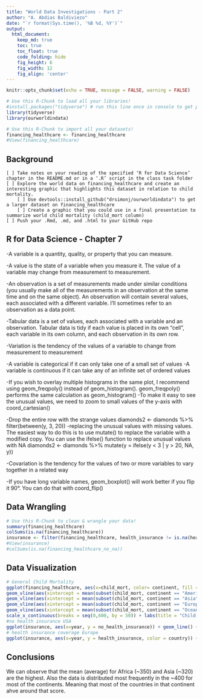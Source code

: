 ```yaml
---
title: "World Data Investigations - Part 2"
author: "A. Abdias Baldiviezo"
date: "`r format(Sys.time(), '%B %d, %Y')`"
output:
  html_document:  
    keep_md: true
    toc: true
    toc_float: true
    code_folding: hide
    fig_height: 6
    fig_width: 12
    fig_align: 'center'
---
```


```r
knitr::opts_chunk$set(echo = TRUE, message = FALSE, warning = FALSE)
```

```r
# Use this R-Chunk to load all your libraries!
#install.packages("tidyverse") # run this line once in console to get package
library(tidyverse)
library(ourworldindata)
```

```r
# Use this R-Chunk to import all your datasets!
financing_healthcare <- financing_healthcare
#View(financing_healthcare)
```

## Background


    [ ] Take notes on your reading of the specified ‘R for Data Science’ chapter in the README.md or in a ‘.R’ script in the class task folder
    [ ] Explore the world data on financing_healthcare and create an interesting graphic that highlights this dataset in relation to child mortality.
        [ ] Use devtools::install_github("drsimonj/ourworldindata") to get a larger dataset on financing_healthcare
        [ ] Create a graphic that you could use in a final presentation to summarize world child mortality (child_mort column)
    [ ] Push your .Rmd, .md, and .html to your GitHub repo

## R for Data Science - Chapter 7

-A variable is a quantity, quality, or property that you can measure.

-A value is the state of a variable when you measure it. The value of a variable may change from measurement to measurement.

-An observation is a set of measurements made under similar conditions (you usually make all of the measurements in an observation at the same time and on the same object). An observation will contain several values, each associated with a different variable. I’ll sometimes refer to an observation as a data point.

-Tabular data is a set of values, each associated with a variable and an observation. Tabular data is tidy if each value is placed in its own “cell”, each variable in its own column, and each observation in its own row.

-Variation is the tendency of the values of a variable to change from measurement to measurement

-A variable is categorical if it can only take one of a small set of values
-A variable is continuous if it can take any of an infinite set of ordered values

-If you wish to overlay multiple histograms in the same plot, I recommend using geom_freqpoly() instead of geom_histogram(). geom_freqpoly() performs the same calculation as geom_histogram()
-To make it easy to see the unusual values, we need to zoom to small values of the y-axis with coord_cartesian()

-Drop the entire row with the strange values diamonds2 <- diamonds %>% filter(between(y, 3, 20))
-replacing the unusual values with missing values. The easiest way to do this is to use mutate() to replace the variable with a modified copy. You can use the ifelse() function to replace unusual values with NA diamonds2 <- diamonds %>% mutate(y = ifelse(y < 3 | y > 20, NA, y))

-Covariation is the tendency for the values of two or more variables to vary together in a related way

-If you have long variable names, geom_boxplot() will work better if you flip it 90°. You can do that with coord_flip()

## Data Wrangling

```r
# Use this R-Chunk to clean & wrangle your data!
summary(financing_healthcare)
colSums(is.na(financing_healthcare))
insurance <- filter(financing_healthcare, health_insurance != is.na(health_insurance) | no_health_insurance != is.na(no_health_insurance))
#View(insurance)
#colSums(is.na(financing_healthcare_no_na))
```

## Data Visualization

```r
# General Child Mortality
ggplot(financing_healthcare, aes(x=child_mort, color= continent, fill = continent)) + geom_histogram(binwidth = 20) + geom_vline(aes(xintercept = mean(subset(child_mort, continent == "Africa"), na.rm = TRUE), color="Africa")) +
geom_vline(aes(xintercept = mean(subset(child_mort, continent == "Americas"), na.rm = TRUE), color="Americas")) +
geom_vline(aes(xintercept = mean(subset(child_mort, continent == "Asia"), na.rm = TRUE), color="Asia")) +
geom_vline(aes(xintercept = mean(subset(child_mort, continent == "Europe"), na.rm = TRUE), color="Europe")) +
geom_vline(aes(xintercept = mean(subset(child_mort, continent == "Oceania"), na.rm = TRUE), color="Oceania")) +
scale_x_continuous(breaks = seq(0,600, by = 50)) + labs(title = "Child Mortality in each continent with the mean as a vertical line")
#no health insurance USA
ggplot(insurance, aes(x=year, y = no_health_insurance)) + geom_line() + scale_x_continuous(breaks = seq(1950,2020, by = 10)) + labs(title = "Percentage of People without healh insurance in the USA")
# health insurance coverage Europe
ggplot(insurance, aes(x=year, y = health_insurance, color = country)) + geom_line() + xlim(1900,1975) + labs(title = "Percentage of People with Health Insurance In Europe")
```

## Conclusions

We can observe that the mean (average) for Africa (~350) and Asia (~320) are the highest.
Also the data is distributed most frequently in the ~400 for most of the continents. Meaning that most of the countries in that continent ahve around that score.
